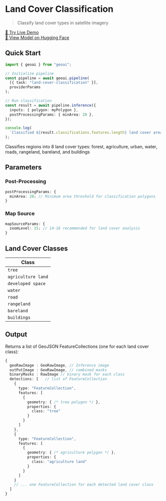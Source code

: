 
# Land Cover Classification

> Classify land cover types in satellite imagery

<VideoEmbed
  src="https://geobase-docs.s3.amazonaws.com/geobase-ai-assets/land-cover-classification.mp4"
  title="Land Cover Classification Demo"
/>

<div style={{ textAlign: 'center', marginTop: '1rem' }}>
  <a 
    href="https://docs.geobase.app/geoai-live/tasks/land-cover-classification" 
    target="_blank" 
    rel="noopener noreferrer"
    style={{ 
      display: 'inline-flex', 
      alignItems: 'center', 
      gap: '0.5rem',
      padding: '0.5rem 1rem',
      backgroundColor: '#3b82f6',
      color: 'white',
      textDecoration: 'none',
      borderRadius: '0.375rem',
      fontWeight: '500',
      transition: 'background-color 0.2s'
    }}
    className="live-demo-button"
  >
    🚀 Try Live Demo
  </a>
</div>

<style jsx>{`
  .live-demo-button:hover {
    background-color: #2563eb !important;
  }
`}</style>

<div style={{ textAlign: 'center', marginTop: '0.5rem' }}>
  <a 
    href="https://huggingface.co/geobase/sparsemask" 
    target="_blank" 
    rel="noopener noreferrer"
    style={{ 
      fontSize: '0.875rem',
      color: '#6b7280',
      textDecoration: 'none'
    }}
  >
    🤗 View Model on Hugging Face
  </a>
</div>

## Quick Start

```typescript
import { geoai } from "geoai";

// Initialize pipeline
const pipeline = await geoai.pipeline(
  [{ task: "land-cover-classification" }],
  providerParams
);

// Run classification
const result = await pipeline.inference({
  inputs: { polygon: myPolygon },
  postProcessingParams: { minArea: 20 },
});

console.log(
  `Classified ${result.classifications.features.length} land cover areas`
);
```

<Callout type="info" emoji="🌍">
  Classifies regions into 8 land cover types: forest, agriculture, urban, water,
  roads, rangeland, bareland, and buildings
</Callout>

## Parameters

### Post-Processing

```typescript
postProcessingParams: {
  minArea: 20; // Minimum area threshold for classification polygons
}
```

### Map Source

```typescript
mapSourceParams: {
  zoomLevel: 15; // 14-16 recommended for land cover analysis
}
```

## Land Cover Classes

| Class              |
| ------------------ |
| `tree`             |
| `agriculture land` |
| `developed space`  |
| `water`            |
| `road`             |
| `rangeland`        |
| `bareland`         |
| `buildings`        |

## Output

Returns a list of GeoJSON FeatureCollections (one for each land cover class):

```typescript
{
  geoRawImage : GeoRawImage, // Inference image
  outPutImage : GeoRawImage, // combined masks
  binaryMasks : RawImage // binary mask for each class
  detections: [   // list of FeatureCollection
    {
      type: "FeatureCollection",
      features: [
        {
          geometry: { /* tree polygon */ },
          properties: {
            class: "tree"
          }
        }
      ]
    },
    {
      type: "FeatureCollection",
      features: [
        {
          geometry: { /* agriculture polygon */ },
          properties: {
            class: "agriculture land"
          }
        }
      ]
    }
    // ... one FeatureCollection for each detected land cover class
  ]
}
```
